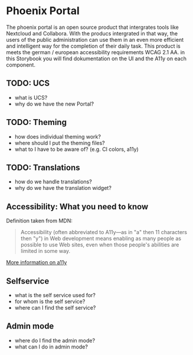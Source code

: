 
<Meta title="Introduction/Portal" />

# Phoenix Portal

The phoenix portal is an open source product that intergrates tools like Nextcloud and Collabora. With the producs intergrated in that way,  the users of the public administration can use them in an even more efficient and intelligent way for the completion of their daily task.
This product is meets the german / european accessibility requirements WCAG 2.1 AA. in this Storybook you will find dokumentation on the UI and the A11y on each component.

## TODO: UCS

- what is UCS?
- why do we have the new Portal?

## TODO: Theming

- how does individual theming work?
- where should I put the theming files?
- what to I have to be aware of? (e.g. CI colors, a11y)

## TODO: Translations

- how do we handle translations?
- why do we have the translation widget?

## Accessibility: What you need to know

Definition taken from MDN:

> Accessibility (often abbreviated to A11y—as in "a" then 11 characters then "y") in Web development means enabling as many people as possible to use Web sites, even when those people's abilities are limited in some way.

[More information on a11y](?path=/story/introduction-accessibility--page)

## Selfservice

- what is the self service used for?
- for whom is the self service?
- where can I find the self service?



## Admin mode

- where do I find the admin mode?
- what can I do in admin mode?
